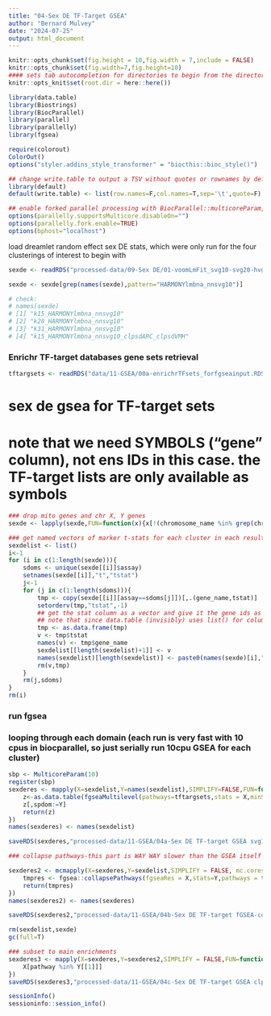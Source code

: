 ```yaml
---
title: "04-Sex DE TF-Target GSEA"
author: "Bernard Mulvey"
date: "2024-07-25"
output: html_document
---
```


```r
knitr::opts_chunk$set(fig.height = 10,fig.width = 7,include = FALSE)
knitr::opts_chunk$set(fig.width=7,fig.height=10)
#### sets tab autocompletion for directories to begin from the directory containing the .Rproj session, instead of the script's directory if different
knitr::opts_knit$set(root.dir = here::here())

library(data.table)
library(Biostrings)
library(BiocParallel)
library(parallel)
library(parallelly)
library(fgsea)

require(colorout)
ColorOut()
options("styler.addins_style_transformer" = "biocthis::bioc_style()")

## change write.table to output a TSV without quotes or rownames by default
library(default)
default(write.table) <- list(row.names=F,col.names=T,sep='\t',quote=F)

## enable forked parallel processing with BiocParallel::multicoreParam, future::, etc
options(parallelly.supportsMulticore.disableOn="")
options(parallelly.fork.enable=TRUE)
options(bphost="localhost")

```

load dreamlet random effect sex DE stats, which were only run for the four clusterings of interest to begin with

```r
sexde <- readRDS("processed-data/09-Sex DE/01-voomLmFit_svg10-svg20-hvg20_Hmnydflt-mnn30-HmnylmbNA_BS-15-20-31-15VMHARCclpsd.RDS")

sexde <- sexde[grep(names(sexde),pattern="HARMONYlmbna_nnsvg10")]

# check:
# names(sexde)
# [1] "k15_HARMONYlmbna_nnsvg10"          
# [2] "k20_HARMONYlmbna_nnsvg10"          
# [3] "k31_HARMONYlmbna_nnsvg10"          
# [4] "k15_HARMONYlmbna_nnsvg10_clpsdARC_clpsdVMH"

```

### Enrichr TF-target databases gene sets retrieval
```r
tftargsets <- readRDS("data/11-GSEA/00a-enrichrTFsets_forfgseainput.RDS")
```

# sex de gsea for TF-target sets
# note that we need SYMBOLS ("gene" column), not ens IDs in this case. the TF-target lists are only available as symbols
```r
### drop mito genes and chr X, Y genes
sexde <- lapply(sexde,FUN=function(x){x[!(chromosome_name %in% grep(chromosome_name,pattern="MT|X|Y",value=T))]})

### get named vectors of marker t-stats for each cluster in each result set (max 15+20+31+13)=79; probably less for clusters that dropped due to poor representation
sexdelist <- list()
i<-1
for (i in c(1:length(sexde))){
    sdoms <- unique(sexde[[i]]$assay)
    setnames(sexde[[i]],"t","tstat")
    j<-1
    for (j in c(1:length(sdoms))){
        tmp <- copy(sexde[[i]][assay==sdoms[j]])[,.(gene_name,tstat)]
        setorderv(tmp,"tstat",-1)
        ## get the stat column as a vector and give it the gene ids as names for fgsea
        ## note that since data.table (invisibly) uses list() for column data, its cleaner to just make the working table a data frame for this last bit
        tmp <- as.data.frame(tmp)
        v <- tmp$tstat
        names(v) <- tmp$gene_name
        sexdelist[[length(sexdelist)+1]] <- v
        names(sexdelist)[length(sexdelist)] <- paste0(names(sexde)[i],"_",sdoms[j])
        rm(v,tmp)
    }
    rm(j,sdoms)
}
rm(i)
```

### run fgsea
### looping through each domain (each run is very fast with 10 cpus in biocparallel, so just serially run 10cpu GSEA for each cluster)

```r
sbp <- MulticoreParam(10)
register(sbp)
sexderes <- mapply(X=sexdelist,Y=names(sexdelist),SIMPLIFY=FALSE,FUN=function(X,Y){
    z<-as.data.table(fgseaMultilevel(pathways=tftargsets,stats = X,minSize = 15,maxSize = 500,eps=0.0,BPPARAM = sbp,nPermSimple = 50000))
    z[,spdom:=Y]
    return(z)
})
names(sexderes) <- names(sexdelist)

saveRDS(sexderes,"processed-data/11-GSEA/04a-Sex DE TF-target GSEA svg10-hmnyLmdaNA_BS60k-k15-k20-k31-k15clpsd.RDS")

### collapse pathways-this part is WAY WAY slower than the GSEA itself

sexderes2 <- mcmapply(X=sexderes,Y=sexdelist,SIMPLIFY = FALSE, mc.cores=7,FUN=function(X,Y){
    tmpres <- fgsea::collapsePathways(fgseaRes = X,stats=Y,pathways = tftargsets)
    return(tmpres)
})
names(sexderes2) <- names(sexderes)

saveRDS(sexderes2,"processed-data/11-GSEA/04b-Sex DE TF-target fGSEA-collapsePathways output.RDS")

rm(sexdelist,sexde)
gc(full=T)

### subset to main enrichments
sexderes3 <- mapply(X=sexderes,Y=sexderes2,SIMPLIFY = FALSE,FUN=function(X,Y){
    X[pathway %in% Y[[1]]]
})
saveRDS(sexderes3,"processed-data/11-GSEA/04c-Sex DE TF-target GSEA clpspath mainPathways-only.RDS")
```

```r
sessionInfo()
sessioninfo::session_info()
```
